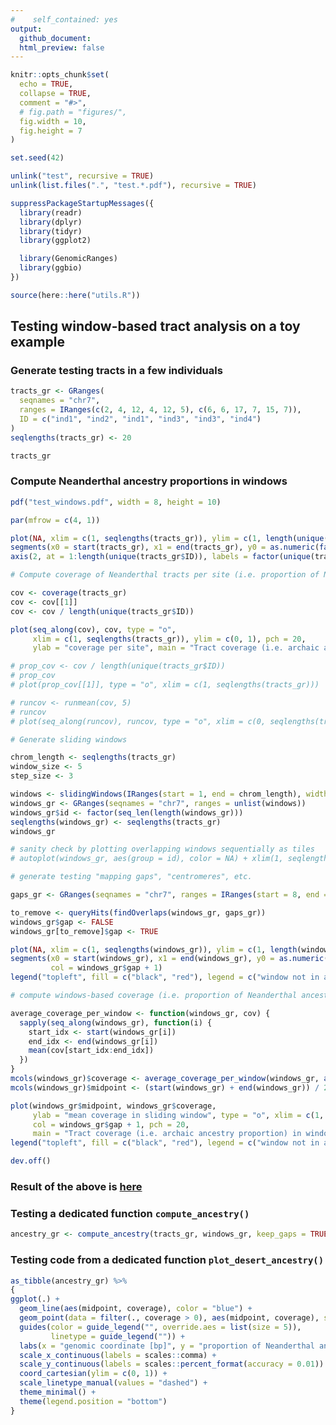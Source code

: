 ```yaml
---
#    self_contained: yes
output:
  github_document:
  html_preview: false
---
```


```r
knitr::opts_chunk$set(
  echo = TRUE,
  collapse = TRUE,
  comment = "#>",
  # fig.path = "figures/",
  fig.width = 10,
  fig.height = 7
)

set.seed(42)

unlink("test", recursive = TRUE)
unlink(list.files(".", "test.*.pdf"), recursive = TRUE)
```

```r
suppressPackageStartupMessages({
  library(readr)
  library(dplyr)
  library(tidyr)
  library(ggplot2)

  library(GenomicRanges)
  library(ggbio)
})

source(here::here("utils.R"))
```


## Testing window-based tract analysis on a toy example

### Generate testing tracts in a few individuals

```r
tracts_gr <- GRanges(
  seqnames = "chr7",
  ranges = IRanges(c(2, 4, 12, 4, 12, 5), c(6, 6, 17, 7, 15, 7)),
  ID = c("ind1", "ind2", "ind1", "ind3", "ind3", "ind4")
)
seqlengths(tracts_gr) <- 20

tracts_gr
```

### Compute Neanderthal ancestry proportions in windows

```r
pdf("test_windows.pdf", width = 8, height = 10)

par(mfrow = c(4, 1))

plot(NA, xlim = c(1, seqlengths(tracts_gr)), ylim = c(1, length(unique(tracts_gr$ID))), ylab = "individual", yaxt = "n", main = "Archaic ancestry tracts in four individuals")
segments(x0 = start(tracts_gr), x1 = end(tracts_gr), y0 = as.numeric(factor(tracts_gr$ID)), y1 = as.numeric(factor(tracts_gr$ID)), col = factor(tracts_gr$ID))
axis(2, at = 1:length(unique(tracts_gr$ID)), labels = factor(unique(tracts_gr$ID)))

# Compute coverage of Neanderthal tracts per site (i.e. proportion of Neanderthal ancestry per site):

cov <- coverage(tracts_gr)
cov <- cov[[1]]
cov <- cov / length(unique(tracts_gr$ID))

plot(seq_along(cov), cov, type = "o",
     xlim = c(1, seqlengths(tracts_gr)), ylim = c(0, 1), pch = 20,
     ylab = "coverage per site", main = "Tract coverage (i.e. archaic ancestry proportion) per site")

# prop_cov <- cov / length(unique(tracts_gr$ID))
# prop_cov
# plot(prop_cov[[1]], type = "o", xlim = c(1, seqlengths(tracts_gr)))

# runcov <- runmean(cov, 5)
# runcov
# plot(seq_along(runcov), runcov, type = "o", xlim = c(0, seqlengths(tracts_gr)), ylab = "runmean() coverage")

# Generate sliding windows

chrom_length <- seqlengths(tracts_gr)
window_size <- 5
step_size <- 3

windows <- slidingWindows(IRanges(start = 1, end = chrom_length), width = window_size, step = step_size)
windows_gr <- GRanges(seqnames = "chr7", ranges = unlist(windows))
windows_gr$id <- factor(seq_len(length(windows_gr)))
seqlengths(windows_gr) <- seqlengths(tracts_gr)
windows_gr

# sanity check by plotting overlapping windows sequentially as tiles
# autoplot(windows_gr, aes(group = id), color = NA) + xlim(1, seqlengths(windows_gr))

# generate testing "mapping gaps", "centromeres", etc.

gaps_gr <- GRanges(seqnames = "chr7", ranges = IRanges(start = 8, end = 11))

to_remove <- queryHits(findOverlaps(windows_gr, gaps_gr))
windows_gr$gap <- FALSE
windows_gr[to_remove]$gap <- TRUE

plot(NA, xlim = c(1, seqlengths(windows_gr)), ylim = c(1, length(windows_gr)), ylab = "sliding window number", main = "Coordinates of sliding windows along a chromosome")
segments(x0 = start(windows_gr), x1 = end(windows_gr), y0 = as.numeric(windows_gr$id), y1 = as.numeric(windows_gr$id),
         col = windows_gr$gap + 1)
legend("topleft", fill = c("black", "red"), legend = c("window not in a 'centromere/telomere'", "window in a 'centromere/telomere (to be excluded)"))

# compute windows-based coverage (i.e. proportion of Neanderthal ancestry per window)

average_coverage_per_window <- function(windows_gr, cov) {
  sapply(seq_along(windows_gr), function(i) {
    start_idx <- start(windows_gr[i])
    end_idx <- end(windows_gr[i])
    mean(cov[start_idx:end_idx])
  })
}
mcols(windows_gr)$coverage <- average_coverage_per_window(windows_gr, as.numeric(cov))
mcols(windows_gr)$midpoint <- (start(windows_gr) + end(windows_gr)) / 2

plot(windows_gr$midpoint, windows_gr$coverage,
     ylab = "mean coverage in sliding window", type = "o", xlim = c(1, seqlengths(tracts_gr)), ylim = c(0, 1),
     col = windows_gr$gap + 1, pch = 20,
     main = "Tract coverage (i.e. archaic ancestry proportion) in windows")
legend("topleft", fill = c("black", "red"), legend = c("window not in a 'centromere/telomere'", "window in a 'centromere/telomere (to be excluded)"))

dev.off()
```

### Result of the above is [here](test_windows.pdf)

### Testing a dedicated function `compute_ancestry()`

```r
ancestry_gr <- compute_ancestry(tracts_gr, windows_gr, keep_gaps = TRUE)
```

### Testing code from a dedicated function `plot_desert_ancestry()`

```r
as_tibble(ancestry_gr) %>%
{
ggplot(.) +
  geom_line(aes(midpoint, coverage), color = "blue") +
  geom_point(data = filter(., coverage > 0), aes(midpoint, coverage), size = 0.8) +
  guides(color = guide_legend("", override.aes = list(size = 5)),
         linetype = guide_legend("")) +
  labs(x = "genomic coordinate [bp]", y = "proportion of Neanderthal ancestry") +
  scale_x_continuous(labels = scales::comma) +
  scale_y_continuous(labels = scales::percent_format(accuracy = 0.01)) +
  coord_cartesian(ylim = c(0, 1)) +
  scale_linetype_manual(values = "dashed") +
  theme_minimal() +
  theme(legend.position = "bottom") 
}
```
